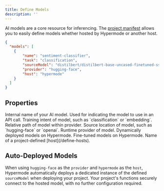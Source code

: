 ```yaml
---
title: Define Models
description: ''
---
```


AI models are a core resource for inferencing. The [project manifest](/manifest) allows you to easily define models whether hosted by Hypermode or another host.

```json hypermode.json
{
  "models": [
    {
        "name": "sentiment-classifier",
        "task": "classification",
        "sourceModel": "distilbert/distilbert-base-uncased-finetuned-sst-2-english",
        "provider": "hugging-face",
        "host": "hypermode"
    }
  ]
}
```

## Properties

<ResponseField name="name" type="string" required>
  Internal name of your AI model. Used for indicating the model to use in an API call.
</ResponseField>

<ResponseField name="task" type="string" required>
  Training intent of model, such as `classification` or `embedding`.
</ResponseField>

<ResponseField name="sourceModel" type="string" required>
  Relative path of model within provider.
</ResponseField>

<ResponseField name="provider" type="string" required>
  Source location of model, such as `hugging-face` or `openai`.
</ResponseField>

<ResponseField name="host" type="string" required>
  Runtime provider of model.
  <Expandable title="host types">
    <ResponseField name="hypermode" type="string">
      Dynamically deployed models on Hypermode.
    </ResponseField>
    <ResponseField name="custom" type="string">
      Fine-tuned models on Hypermode.
    </ResponseField>
    <ResponseField name="..." type="string">
      Name of a project-defined [host](/define-hosts).
    </ResponseField>
  </Expandable>
</ResponseField>

## Auto-Deployed Models

When using `hugging-face` as the `provider` and `hypermode` as the `host`, Hypermode automatically deploys a dedicated instance of the defined `sourceModel` when deploying your project. Your project's functions securely connect to the hosted model, with no further configuration required.